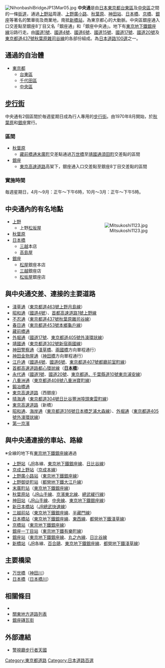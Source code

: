 {{Unreferenced|time=2018-02-05T03:16:56+00:00}}
{{japanese|japanese=中央 通り|kana=ちゅうおう どおり|romaji=Chūō -dōri}}
[[File:NihonbashiBridgeJP13Mar05.jpg|thumb]]
'''中央通'''是由[[日本|日本]][[東京都|東京都]][[台東區|台東區]]及[[中央區_(東京都)|中央區]]之間的一條[[街道|街道]]，通過[[上野站|上野站]]周邊、[[上野廣小路站|上野廣小路]]、[[秋葉原|秋葉原]]、[[神田站|神田站]]、[[日本橋_(東京都)|日本橋]]、[[京橋|京橋]]、[[銀座|銀座]]等著名的繁華街及商業地，南抵[[新橋站_(日本)|新橋站]]，為東京都心的大動脈。中央區銀座通入口交差點至銀座8丁目又名「銀座通」和「銀座中央通」。地下有[[東京地下鐵銀座線|東京地下鐵銀座線]]沿路行走。由[[國道1號_(日本)|國道1號]]、[[國道4號_(日本)|國道4號]]、[[國道6號_(日本)|國道6號]]、[[國道15號|國道15號]]、[[國道17號|國道17號]]、[[國道20號_(日本)|國道20號]]及[[東京都道437號秋葉原雜司谷線|東京都道437號秋葉原雜司谷線]]的各部份組成。為[[日本道路100選|日本道路100選]]之一。

== 通過的自治體 ==
*[[東京都|東京都]]
**[[台東區|台東區]]
**[[千代田區|千代田區]]
**[[中央區_(東京都)|中央區]]

== [[步行街|步行街]] ==
中央通有2個區間於毎週星期日成為行人專用的[[步行街|步行街]]。由1970年8月開始，於[[秋葉原|秋葉原]]和[[銀座|銀座]]實行。
=== 區間 ===
* [[秋葉原|秋葉原]]
** [[藏前橋通|藏前橋通]][[末廣町站_(東京都)|末廣町]]交差點通過[[万世橋|万世橋]]至[[靖國通|靖國通]][[須田町|須田町]]交差點的區間
* [[銀座|銀座]]
** [[東京高速道路|東京高速道路]]高架下，銀座通入口交差點至銀座8丁目交差點的區間

=== 實施時間 ===
毎週星期日，4月～9月：正午～下午6時，10月～3月：正午～下午5時。

== 中央通內的有名地點 ==
<div style="float:right;text-align:right;margin:0 0 1em 1em;">[[File:Mitsukoshi1123.jpg|thumb]]
</div>
* [[上野|上野]]
** 上野[[松坂屋|松坂屋]]
* [[秋葉原|秋葉原]]
* [[日本橋_(東京都)|日本橋]]
** [[三越|三越]]本店
** [[高島屋|高島屋]]
* [[銀座|銀座]]
** [[松屋_(百貨店)|松屋]]銀座本店
** [[三越|三越]]銀座店
** [[松坂屋|松坂屋]]銀座店

== 與中央通交差、連接的主要道路 ==
* [[淺草通|淺草通]]（[[東京都道463號上野月島線|東京都道463號上野月島線]]）
* [[昭和通_(東京都)|昭和通]]（[[國道4號_(日本)|國道4號]]）、[[首都高速道路1號上野線|首都高速道路1號上野線]]
* [[不忍通|不忍通]]（[[東京都道437號秋葉原雜司谷線|東京都道437號秋葉原雜司谷線]]）
* [[春日通|春日通]]（[[東京都道453號本鄉龜戶線|東京都道453號本鄉龜戶線]]）
* [[藏前橋通|藏前橋通]]
* [[外堀通|外堀通]]（[[國道17號|國道17號]]、[[東京都道405號外濠環狀線|東京都道405號外濠環狀線]]）
* [[靖國通|靖國通]]（[[東京都道302號新宿兩國線|東京都道302號新宿兩國線]]）
* [[神田警察通|神田警察通]]（[[淺草橋|淺草橋]]、[[兩國橋|兩國橋]]方向單程通行）
* [[神田金物屋通|神田金物屋通]]（[[神田橋|神田橋]]方向單程通行）
* [[江戶通|江戶通]]（[[國道4號_(日本)|國道4號]]、[[國道6號_(日本)|國道6號]]、[[東京都道407號都廳前室町線|東京都道407號都廳前室町線]]）
* [[首都高速道路都心環狀線|首都高速道路都心環狀線]]（'''[[日本橋_(東京都)|日本橋]]'''）
* [[永代通|永代通]]（[[國道1號_(日本)|國道1號]]、[[國道20號_(日本)|國道20號]]、[[東京都道、千葉縣道10號東京浦安線|東京都道、千葉縣道10號東京浦安線]]）
* [[八重洲通|八重洲通]]（[[東京都道408號八重洲寶町線|東京都道408號八重洲寶町線]]）
* [[鍛冶橋通|鍛冶橋通]]
* [[東京高速道路|東京高速道路]]（西銀座）
* [[晴海通|晴海通]]（[[東京都道304號日比谷豐洲埠頭東雲町線|東京都道304號日比谷豐洲埠頭東雲町線]]）
* [[東京高速道路|東京高速道路]]（新橋）
* [[昭和通_(東京都)|昭和通]]、[[海岸通|海岸通]]（[[東京都道316號日本橋芝浦大森線|東京都道316號日本橋芝浦大森線]]）、[[外堀通|外堀通]]（[[東京都道405號外濠環狀線|東京都道405號外濠環狀線]]）
* [[國道15號|第一京濱]]

== 與中央通連接的車站、路線 ==
※全線的地下有[[東京地下鐵銀座線|東京地下鐵銀座線]]通過
* [[上野站|上野站]]（[[東日本旅客鐵道|JR]]各線、[[東京地下鐵銀座線|東京地下鐵銀座線]]、[[日比谷線|日比谷線]]）
* [[京成上野站|京成上野站]]（[[京成本線|京成本線]]）
* [[上野廣小路站|上野廣小路站]]（[[東京地下鐵銀座線|東京地下鐵銀座線]]）
* [[上野御徒町站|上野御徒町站]]（[[都營地下鐵大江戶線|都營地下鐵大江戶線]]）
* [[末廣町站_(東京都)|末廣町站]]（[[東京地下鐵銀座線|東京地下鐵銀座線]]）
* [[秋葉原站|秋葉原站]]（[[東日本旅客鐵道|JR]][[山手線|山手線]]、[[京濱東北線|京濱東北線]]、[[總武緩行線|總武緩行線]]）
* [[神田站_(東京都)|神田站]]（[[東日本旅客鐵道|JR]][[山手線|山手線]]、[[中央本線|中央線]]、[[東京地下鐵銀座線|東京地下鐵銀座線]]）
* [[新日本橋站|新日本橋站]]（[[東日本旅客鐵道|JR]][[總武快速線|總武快速線]]）
* [[三越前站|三越前站]]（[[東京地下鐵銀座線|東京地下鐵銀座線]]、[[半藏門線|半藏門線]]）
* [[日本橋站_(東京都)|日本橋站]]（[[東京地下鐵銀座線|東京地下鐵銀座線]]、[[東西線_(東京地下鐵)|東西線]]、[[都營地下鐵淺草線|都營地下鐵淺草線]]）
* [[京橋站_(東京都)|京橋站]]（[[東京地下鐵銀座線|東京地下鐵銀座線]]）
* [[銀座一丁目站|銀座一丁目站]]（[[東京地下鐵有樂町線|東京地下鐵有樂町線]]）
* [[銀座站_(日本)|銀座站]]（[[東京地下鐵銀座線|東京地下鐵銀座線]]、[[丸之內線|丸之內線]]、[[日比谷線|日比谷線]]
* [[新橋站_(日本)|新橋站]]（[[東日本旅客鐵道|JR]]各線、[[百合鷗_(鐵道會社)|百合鷗]]、[[東京地下鐵銀座線|東京地下鐵銀座線]]、[[都營地下鐵淺草線|都營地下鐵淺草線]]）

== 主要橋梁 ==
* [[万世橋|万世橋]]（[[神田川|神田川]]）
* [[日本橋_(東京都)|日本橋]]（[[日本橋川|日本橋川]]）

== 相關條目 ==
{{portal box|日本|公路}}
* {{Link-ja|日本公路|日本の道路}}
* [[關東地方道路列表|關東地方道路列表]]
* [[銀座磚瓦街|銀座磚瓦街]]

==外部連結==
*{{ja}}[https://web.archive.org/web/20061009160144/http://www.keishicho.metro.tokyo.jp/kotu/kisei/hoko.htm 警視廳步行者天國]

{{DEFAULTSORT:Chuo Dori}}
[[Category:東京都道路|Category:東京都道路]]
[[Category:日本道路百選|Category:日本道路百選]]